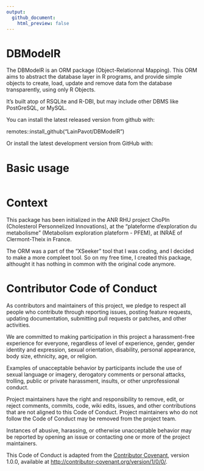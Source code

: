 ```yaml
---
output:
  github_document:
    html_preview: false
---
```


DBModelR
======
The DBModelR is an ORM package (Object-Relationnal Mapping).
This ORM aims to abstract the database layer in R programs, and provide
simple objects to create, load, update and remove data fom the database
transparently, using only R Objects.

It's built atop of RSQLite and R-DBI, but may include other DBMS like
PostGreSQL, or MySQL.

You can install the latest released version from github with:

remotes::install_github("LainPavot/DBModelR")

Or install the latest development version from GitHub with:

Basic usage
======

```r



```


Context
======

This package has been initialized in the ANR RHU project ChoPIn
(Cholesterol Personnelized Innovations), at the "plateforme
d'exploration du metabolisme" (Metabolism exploration
plateform - PFEM), at INRAE of Clermont-Theix in France.

The ORM was a part of the "XSeeker" tool that I was coding, and I
decided to make a more compleet tool. So on my free time, I created
this package, althought it has nothing in common with the original code
anymore.


# Contributor Code of Conduct

As contributors and maintainers of this project, we pledge to respect all people who contribute through reporting issues, posting feature requests, updating documentation, submitting pull requests or patches, and other activities.

We are committed to making participation in this project a harassment-free experience for everyone, regardless of level of experience, gender, gender identity and expression, sexual orientation, disability, personal appearance, body size, ethnicity, age, or religion.

Examples of unacceptable behavior by participants include the use of sexual language or imagery, derogatory comments or personal attacks, trolling, public or private harassment, insults, or other unprofessional conduct.

Project maintainers have the right and responsibility to remove, edit, or reject comments, commits, code, wiki edits, issues, and other contributions that are not aligned to this Code of Conduct. Project maintainers who do not follow the Code of Conduct may be removed from the project team.

Instances of abusive, harassing, or otherwise unacceptable behavior may be reported by opening an issue or contacting one or more of the project maintainers.

This Code of Conduct is adapted from the [Contributor Covenant](http:contributor-covenant.org), version 1.0.0, available at [http://contributor-covenant.org/version/1/0/0/](http://contributor-covenant.org/version/1/0/0/).
